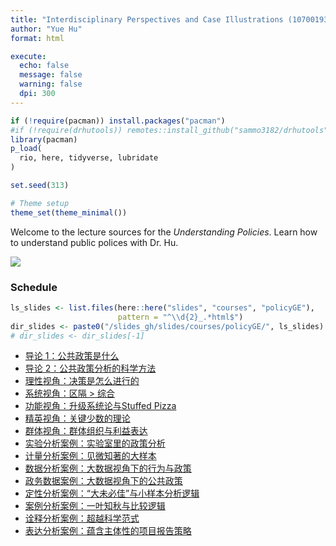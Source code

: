 ---
title: "Interdisciplinary Perspectives and Case Illustrations (10700193-90)"
author: "Yue Hu"
format: html

execute:
  echo: false
  message: false
  warning: false
  dpi: 300
---

```{r setup, include=FALSE}
if (!require(pacman)) install.packages("pacman")
#if (!require(drhutools)) remotes::install_github("sammo3182/drhutools")
library(pacman)
p_load(
  rio, here, tidyverse, lubridate
)

set.seed(313)

# Theme setup
theme_set(theme_minimal())
```

Welcome to the lecture sources for the *Understanding Policies*. Learn how to understand public polices with Dr. Hu.

![](https://drhuyue.site:10002/sammo3182/figure/goodluck.gif){fig-align="center"}

### Schedule

```{r slides}
ls_slides <- list.files(here::here("slides", "courses", "policyGE"), 
                        pattern = "^\\d{2}_.*html$")
dir_slides <- paste0("/slides_gh/slides/courses/policyGE/", ls_slides)
# dir_slides <- dir_slides[-1]
```


- [导论 1：公共政策是什么](`r dir_slides[1]`)
- [导论 2：公共政策分析的科学方法](`r dir_slides[2]`)
- [理性视角：决策是怎么进行的](`r dir_slides[3]`)
- [系统视角：区隔 > 综合](`r dir_slides[4]`)
- [功能视角：升级系统论与Stuffed Pizza](`r dir_slides[5]`)
- [精英视角：关键少数的理论](`r dir_slides[6]`)
- [群体视角：群体组织与利益表达](`r dir_slides[7]`)
- [实验分析案例：实验室里的政策分析](`r dir_slides[8]`)
- [计量分析案例：见微知著的大样本](`r dir_slides[9]`)
- [数据分析案例：大数据视角下的行为与政策](`r dir_slides[10]`)
- [政务数据案例：大数据视角下的公共政策](/slides_gh/slides/courses/governmentalBigData/10_generalIdea.html)
- [定性分析案例：“大未必佳”与小样本分析逻辑](`r dir_slides[11]`)
- [案例分析案例：一叶知秋与比较逻辑](`r dir_slides[12]`)
- [诠释分析案例：超越科学范式](`r dir_slides[13]`)
- [表达分析案例：蕴含主体性的项目报告策略](`r dir_slides[14]`)